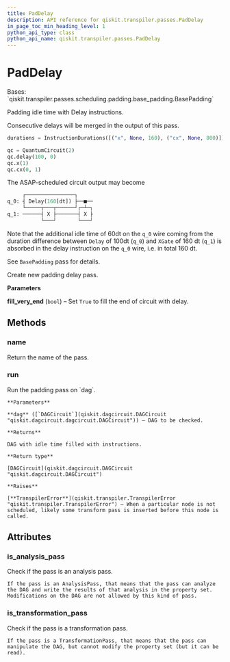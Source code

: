 ```yaml
---
title: PadDelay
description: API reference for qiskit.transpiler.passes.PadDelay
in_page_toc_min_heading_level: 1
python_api_type: class
python_api_name: qiskit.transpiler.passes.PadDelay
---
```


# PadDelay

<Class id="qiskit.transpiler.passes.PadDelay" isDedicatedPage={true} github="https://github.com/qiskit/qiskit/tree/stable/0.21/qiskit/transpiler/passes/scheduling/padding/pad_delay.py" signature="PadDelay(fill_very_end=True)">
  Bases: `qiskit.transpiler.passes.scheduling.padding.base_padding.BasePadding`

  Padding idle time with Delay instructions.

  Consecutive delays will be merged in the output of this pass.

  ```python
  durations = InstructionDurations([("x", None, 160), ("cx", None, 800)])

  qc = QuantumCircuit(2)
  qc.delay(100, 0)
  qc.x(1)
  qc.cx(0, 1)
  ```

  The ASAP-scheduled circuit output may become

  ```python
       ┌────────────────┐
  q_0: ┤ Delay(160[dt]) ├──■──
       └─────┬───┬──────┘┌─┴─┐
  q_1: ──────┤ X ├───────┤ X ├
             └───┘       └───┘
  ```

  Note that the additional idle time of 60dt on the `q_0` wire coming from the duration difference between `Delay` of 100dt (`q_0`) and `XGate` of 160 dt (`q_1`) is absorbed in the delay instruction on the `q_0` wire, i.e. in total 160 dt.

  See `BasePadding` pass for details.

  Create new padding delay pass.

  **Parameters**

  **fill\_very\_end** (`bool`) – Set `True` to fill the end of circuit with delay.

  ## Methods

  ### name

  <Function id="qiskit.transpiler.passes.PadDelay.name" signature="PadDelay.name()">
    Return the name of the pass.
  </Function>

  ### run

  <Function id="qiskit.transpiler.passes.PadDelay.run" signature="PadDelay.run(dag)">
    Run the padding pass on `dag`.

    **Parameters**

    **dag** ([`DAGCircuit`](qiskit.dagcircuit.DAGCircuit "qiskit.dagcircuit.dagcircuit.DAGCircuit")) – DAG to be checked.

    **Returns**

    DAG with idle time filled with instructions.

    **Return type**

    [DAGCircuit](qiskit.dagcircuit.DAGCircuit "qiskit.dagcircuit.DAGCircuit")

    **Raises**

    [**TranspilerError**](qiskit.transpiler.TranspilerError "qiskit.transpiler.TranspilerError") – When a particular node is not scheduled, likely some transform pass is inserted before this node is called.
  </Function>

  ## Attributes

  ### is\_analysis\_pass

  <Attribute id="qiskit.transpiler.passes.PadDelay.is_analysis_pass">
    Check if the pass is an analysis pass.

    If the pass is an AnalysisPass, that means that the pass can analyze the DAG and write the results of that analysis in the property set. Modifications on the DAG are not allowed by this kind of pass.
  </Attribute>

  ### is\_transformation\_pass

  <Attribute id="qiskit.transpiler.passes.PadDelay.is_transformation_pass">
    Check if the pass is a transformation pass.

    If the pass is a TransformationPass, that means that the pass can manipulate the DAG, but cannot modify the property set (but it can be read).
  </Attribute>
</Class>

